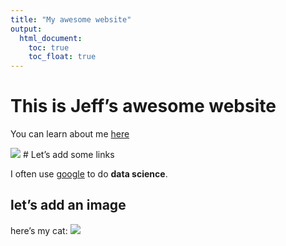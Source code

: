 ```yaml
---
title: "My awesome website"
output: 
  html_document:
    toc: true
    toc_float: true
---
```


# This is Jeff's awesome website

You can learn about me [here](about.html)

![](https://media.giphy.com/media/drXGoW1iudhKw/giphy.gif)
# Let's add some links

I often use [google](google.com) to do **data science**.

## let's add an image

here's my cat:
![](snuffer.jpg)


